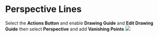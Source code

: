 # Perspective Lines

Select the **Actions Button** and enable **Drawing Guide** and **Edit Drawing Guide** then select **Perspective** and add **Vanishing Points**
![](./assets/add-perspective-drawing-guide.gif)